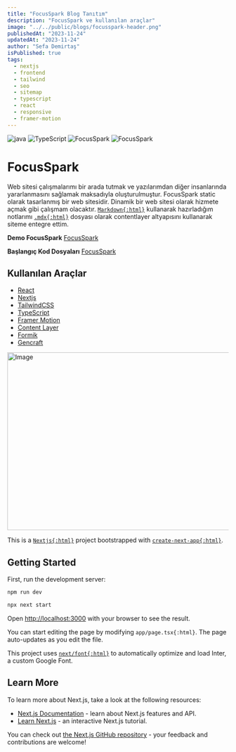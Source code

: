```yaml
---
title: "FocusSpark Blog Tanıtım"
description: "FocusSpark ve kullanılan araçlar"
image: "../../public/blogs/focusspark-header.png"
publishedAt: "2023-11-24"
updatedAt: "2023-11-24"
author: "Sefa Demirtaş"
isPublished: true
tags:
  - nextjs
  - frontend
  - tailwind
  - seo
  - sitemap
  - typescript
  - react
  - responsive
  - framer-motion
---
```


<div className="flex overflow-auto gap-1">
<img alt="java" src="https://img.shields.io/badge/Next-black?style=for-the-badge&logo=next.js&logoColor=white"/>
<img className="h-8"  alt="TypeScript" src="https://img.shields.io/badge/typescript-%23007ACC.svg?style=for-the-badge&logo=typescript&logoColor=white"/>
<img alt="FocusSpark" src="https://img.shields.io/badge/tailwindcss-%2338B2AC.svg?style=for-the-badge&logo=tailwind-css&logoColor=white"/>
<img alt="FocusSpark" src="https://img.shields.io/badge/Framer MOTİON-black?style=for-the-badge&logo=framer&logoColor=blue"/>

</div>


# FocusSpark 

Web sitesi çalışmalarımı bir arada tutmak ve yazılarımdan diğer insanlarında yararlanmasını sağlamak maksadıyla oluşturulmuştur.  FocusSpark static olarak tasarlanmış bir web sitesidir. Dinamik bir web sitesi olarak hizmete açmak gibi çalışmam olacaktır. [`Markdown{:html}`](https://www.markdownguide.org/) kullanarak hazırladığım notlarımı [`.mdx{:html}`](https://mdxjs.com/) dosyası olarak contentlayer altyapısını kullanarak siteme entegre ettim.

**Demo FocusSpark**
[FocusSpark](https://main--focusspark.netlify.app/)

**Başlangıç Kod Dosyaları**
[FocusSpark](https://github.com/tugsef/client-blog)
 ## Kullanılan Araçlar
 - [React](https://react.dev/)
 - [Nextjs](https://nextjs.org/)
 - [TailwindCSS](https://tailwindcss.com/)
 - [TypeScript](https://www.typescriptlang.org/)
 - [Framer Motion](https://www.framer.com/motion/)
 - [Content Layer](https://contentlayer.dev/)
 - [Formik](https://formik.org/docs/tutorial)
 - [Gencraft](https://gencraft.com/generate)

<Image
  src="/blogs/focusspark-page.png"
  width="718"
  height="404"
  alt="Image"
  sizes="100vw"
/>

This is a [`Nextjs{:html}`](https://nextjs.org/) project bootstrapped with [`create-next-app{:html}`](https://github.com/vercel/next.js/tree/canary/packages/create-next-app).

## Getting Started

First, run the development server:

```bash
npm run dev

npx next start
```

Open [http://localhost:3000](http://localhost:3000) with your browser to see the result.

You can start editing the page by modifying `app/page.tsx{:html}`. The page auto-updates as you edit the file.

This project uses [`next/font{:html}`](https://nextjs.org/docs/basic-features/font-optimization) to automatically optimize and load Inter, a custom Google Font.

## Learn More

To learn more about Next.js, take a look at the following resources:

- [Next.js Documentation](https://nextjs.org/docs) - learn about Next.js features and API.
- [Learn Next.js](https://nextjs.org/learn) - an interactive Next.js tutorial.

You can check out [the Next.js GitHub repository](https://github.com/vercel/next.js/) - your feedback and contributions are welcome!


